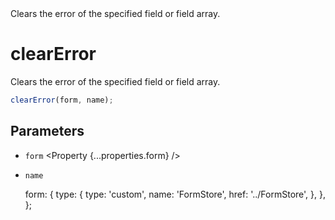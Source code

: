 
<Title>clearError</Title>
<Description>
  Clears the error of the specified field or field array.
</Description>

# clearError

Clears the error of the specified field or field array.

```ts
clearError(form, name);
```

## Parameters

- `form` <Property {...properties.form} />
- `name` <Property type="string" />

  form: {
    type: {
      type: 'custom',
      name: 'FormStore',
      href: '../FormStore',
    },
  },
};
